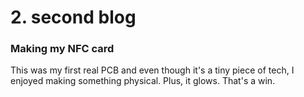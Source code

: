 # 2. second blog

### Making my NFC card

This was my first real PCB and even though it's a tiny piece of tech, I enjoyed making something physical. Plus, it glows. That's a win.
